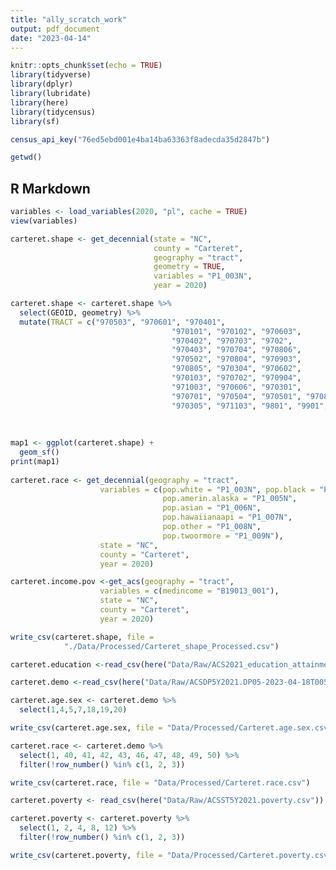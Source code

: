 ```yaml
---
title: "ally_scratch_work"
output: pdf_document
date: "2023-04-14"
---
```


```r
knitr::opts_chunk$set(echo = TRUE)
library(tidyverse)
library(dplyr)
library(lubridate)
library(here)
library(tidycensus)
library(sf)

census_api_key("76ed5ebd001e4ba14ba63363f8adecda35d2847b")

getwd()
```

## R Markdown
```r

variables <- load_variables(2020, "pl", cache = TRUE)
view(variables)

carteret.shape <- get_decennial(state = "NC", 
                                county = "Carteret",
                                geography = "tract",
                                geometry = TRUE,
                                variables = "P1_003N",
                                year = 2020)

carteret.shape <- carteret.shape %>%
  select(GEOID, geometry) %>%
  mutate(TRACT = c("970503", "970601", "970401",
                                    "970101", "970102", "970603",
                                    "970402", "970703", "9702", 
                                    "970403", "970704", "970806",
                                    "970502", "970804", "970903",
                                    "970805", "970304", "970602",
                                    "970103", "970702", "970904", 
                                    "971003", "970606", "970301",
                                    "970701", "970504", "970501", "970801", 
                                    "970305", "971103", "9801", "9901", "9902"))
  
  
  
map1 <- ggplot(carteret.shape) +
  geom_sf()
print(map1)
  
carteret.race <- get_decennial(geography = "tract",
                    variables = c(pop.white = "P1_003N", pop.black = "P1_004N",
                                  pop.amerin.alaska = "P1_005N",
                                  pop.asian = "P1_006N",
                                  pop.hawaiianaapi = "P1_007N",
                                  pop.other = "P1_008N",
                                  pop.twoormore = "P1_009N"),
                    state = "NC",
                    county = "Carteret",
                    year = 2020)

carteret.income.pov <-get_acs(geography = "tract",
                    variables = c(medincome = "B19013_001"),
                    state = "NC",
                    county = "Carteret",
                    year = 2020)

write_csv(carteret.shape, file =
            "./Data/Processed/Carteret_shape_Processed.csv")

```

```r

carteret.education <-read_csv(here("Data/Raw/ACS2021_education_attainment_tract.csv"))

carteret.demo <-read_csv(here("Data/Raw/ACSDP5Y2021.DP05-2023-04-18T005043.csv"))

carteret.age.sex <- carteret.demo %>%
  select(1,4,5,7,18,19,20)

write_csv(carteret.age.sex, file = "Data/Processed/Carteret.age.sex.csv")

carteret.race <- carteret.demo %>%
  select(1, 40, 41, 42, 43, 46, 47, 48, 49, 50) %>%
  filter(!row_number() %in% c(1, 2, 3))

write_csv(carteret.race, file = "Data/Processed/Carteret.race.csv")

carteret.poverty <- read_csv(here("Data/Raw/ACSST5Y2021.poverty.csv"))

carteret.poverty <- carteret.poverty %>%
  select(1, 2, 4, 8, 12) %>%
  filter(!row_number() %in% c(1, 2, 3))

write_csv(carteret.poverty, file = "Data/Processed/Carteret.poverty.csv")

```

